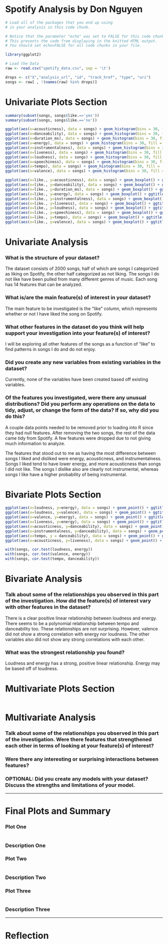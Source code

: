 Spotify Analysis by Don Nguyen
========================================================

```r
# Load all of the packages that you end up using
# in your analysis in this code chunk.

# Notice that the parameter "echo" was set to FALSE for this code chunk.
# This prevents the code from displaying in the knitted HTML output.
# You should set echo=FALSE for all code chunks in your file.

library(ggplot2)
```

```r
# Load the Data
raw <- read.csv("spotify_data.csv", sep = '\t')

drops <- c("X","analysis_url", "id", "track_href", "type", "uri")
songs <- raw[ , !(names(raw) %in% drops)]
```

# Univariate Plots Section
```r
summary(subset(songs, songs$like.=='yes'))
summary(subset(songs, songs$like.=='no'))
```

```r
ggplot(aes(x=acousticness), data = songs) + geom_histogram(bins = 30, fill = '#099DD9', color = 'black') + facet_wrap(~like.) + ggtitle("Acousticness")
ggplot(aes(x=danceability), data = songs) + geom_histogram(bins = 30, fill = '#099DD9', color = 'black') + facet_wrap(~like.) + ggtitle("Danceability")
ggplot(aes(x=duration_ms), data = songs) + geom_histogram(bins = 30, fill = '#099DD9', color = 'black') + facet_wrap(~like.) + ggtitle("Duration (ms)")
ggplot(aes(x=energy), data = songs) + geom_histogram(bins = 30, fill = '#099DD9', color = 'black') + facet_wrap(~like.) + ggtitle("Energy")
ggplot(aes(x=instrumentalness), data = songs) + geom_histogram(bins = 30, fill = '#099DD9', color = 'black') + facet_wrap(~like.) + ggtitle("Instrumentalness")
ggplot(aes(x=liveness), data = songs) + geom_histogram(bins = 30, fill = '#099DD9', color = 'black') + facet_wrap(~like.) + ggtitle("Liveness")
ggplot(aes(x=loudness), data = songs) + geom_histogram(bins = 30, fill = '#099DD9', color = 'black') + facet_wrap(~like.) + ggtitle("Loudness")
ggplot(aes(x=speechiness), data = songs) + geom_histogram(bins = 30, fill = '#099DD9', color = 'black') + facet_wrap(~like.) + ggtitle("Speechiness")
ggplot(aes(x=tempo), data = songs) + geom_histogram(bins = 30, fill = '#099DD9', color = 'black') + facet_wrap(~like.) + ggtitle("Tempo")
ggplot(aes(x=valence), data = songs) + geom_histogram(bins = 30, fill = '#099DD9', color = 'black') + facet_wrap(~like.) + ggtitle("Valence")
```
```r
ggplot(aes(x=like., y=acousticness), data = songs) + geom_boxplot() + ggtitle("Acousticness")
ggplot(aes(x=like., y=danceability), data = songs) + geom_boxplot() + ggtitle("Danceability")
ggplot(aes(x=like., y=duration_ms), data = songs) + geom_boxplot() + ggtitle("Duration (ms)")
ggplot(aes(x=like., y=energy), data = songs) + geom_boxplot() + ggtitle("Energy")
ggplot(aes(x=like., y=instrumentalness), data = songs) + geom_boxplot() + ggtitle("Instrumentalness")
ggplot(aes(x=like., y=liveness), data = songs) + geom_boxplot() + ggtitle("Liveness")
ggplot(aes(x=like., y=loudness), data = songs) + geom_boxplot() + ggtitle("Loudness")
ggplot(aes(x=like., y=speechiness), data = songs) + geom_boxplot() + ggtitle("Speechiness")
ggplot(aes(x=like., y=tempo), data = songs) + geom_boxplot() + ggtitle("Tempo")
ggplot(aes(x=like., y=valence), data = songs) + geom_boxplot() + ggtitle("Valence")
```

# Univariate Analysis

### What is the structure of your dataset?
The dataset consists of 2000 songs, half of which are songs I categorized as liking on Spotify, the other half categorized as not liking. The songs I do not like have been pulled from many different genres of music. Each song has 14 features that can be analyzed.

### What is/are the main feature(s) of interest in your dataset?
The main feature to be investigated is the "like" column, which represents whether or not I have liked the song on Spotify.

### What other features in the dataset do you think will help support your investigation into your feature(s) of interest?
I will be exploring all other features of the songs as a function of "like" to find patterns in songs I do and do not enjoy.

### Did you create any new variables from existing variables in the dataset?
Currently, none of the variables have been created based off existing variables.

### Of the features you investigated, were there any unusual distributions? Did you perform any operations on the data to tidy, adjust, or change the form of the data? If so, why did you do this?
A couple data points needed to be removed prior to loading into R since they had null features. After removing the two songs, the rest of the data came tidy from Spotify. A few features were dropped due to not giving much information to analyze. 

The features that stood out to me as having the most difference between songs I liked and disliked were energy, acousticness, and instrumentalness. Songs I liked tend to have lower energy, and more acousticness than songs I did not like. The songs I dislike also are clearly not instrumental, whereas songs I like have a higher probability of being instrumental.


# Bivariate Plots Section
```r
ggplot(aes(x=loudness, y=energy), data = songs) + geom_point() + ggtitle("Relationship Between Loudness and Energy")
ggplot(aes(x=loudness, y=valence), data = songs) + geom_point() + ggtitle("Relationship Between Loudness and Valence")
ggplot(aes(x=valence, y=energy), data = songs) + geom_point() + ggtitle("Relationship Between Happy Songs and Song Energy Level")
ggplot(aes(x=liveness, y=energy), data = songs) + geom_point() + ggtitle("Relationship Between Live Songs and Energy")
ggplot(aes(x=acousticness, y=danceability), data = songs) + geom_point() + ggtitle("Danceability of Acoustic Songs")
ggplot(aes(x=instrumentalness, y=danceability), data = songs) + geom_point() + ggtitle("Danceability of Instrumental Songs")
ggplot(aes(x=tempo, y = danceability), data = songs) + geom_point() + ggtitle("Tempo vs. Danceability")
ggplot(aes(x=acousticness, y=liveness), data = songs) + geom_point() + ggtitle("Relationship Between Acousticness and Probaiblity of Liveness")
```
```r
with(songs, cor.test(loudness, energy))
with(songs, cor.test(valence, energy))
with(songs, cor.test(tempo, danceability))
```

# Bivariate Analysis

### Talk about some of the relationships you observed in this part of the investigation. How did the feature(s) of interest vary with other features in the dataset?
There is a clear positive linear relationship between loudness and energy. There seems to be a polynomial relationship between tempo and danceability too. These relationships are not surprising. However, valence did not show a strong correlation with energy nor loudness. The other variables also did not show any strong correlations with each other.

### What was the strongest relationship you found?
Loudness and energy has a strong, positive linear relationship. Energy may be based off of loudness.



# Multivariate Plots Section

```r

```

# Multivariate Analysis

### Talk about some of the relationships you observed in this part of the investigation. Were there features that strengthened each other in terms of looking at your feature(s) of interest?

### Were there any interesting or surprising interactions between features?

### OPTIONAL: Did you create any models with your dataset? Discuss the strengths and limitations of your model.

------

# Final Plots and Summary

### Plot One
```r

```

### Description One


### Plot Two
```r

```

### Description Two


### Plot Three
```r

```

### Description Three

------

# Reflection
